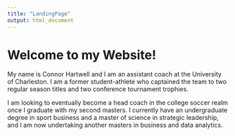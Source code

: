 ```yaml
---
title: "LandingPage"
output: html_document
---
```


# Welcome to my Website!

My name is Connor Hartwell and I am an assistant coach at the University of Charleston. I am a former student-athlete who captained the team to two regular season titles and two conference tournament trophies.

I am looking to eventually become a head coach in the college soccer realm once I graduate with my second masters. I currently have an undergraduate degree in sport business and a master of science in strategic leadership, and I am now undertaking another masters in business and data analytics.
